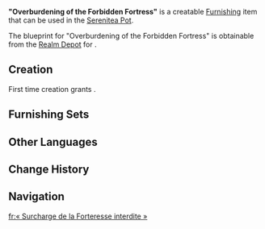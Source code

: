 {{Furnishing Infobox
|id             = 373433
|category       = Landscape
|subcategory    = Large Object
|quality        = 3
|adeptal_energy = 60
|load           = 35
|reduced_load   = 24
|description    = Inexpensive and durable crates made of Mallow Wood boards and metal. As with most things made in the Fortress of Meropide, they have a rugged exterior and are highly durable. Although these crates do not conform to the typical Fontainian aesthetic, their ability to accommodate the large volume and weight of clockwork meka has earned them favor with many clients.
|blueprint      = Realm Depot
}}
'''"Overburdening of the Forbidden Fortress"''' is a creatable [[Furnishing]] item that can be used in the [[Serenitea Pot]].

The blueprint for "Overburdening of the Forbidden Fortress" is obtainable from the [[Realm Depot]] for {{Item|Realm Currency|24|x=160}}.

==Creation==
First time creation grants {{Item|Trust|24|x=60}}.
{{Recipe
|type = Creation
|time = 14h
|Mallow Wood = 8
|Iron Chunk = 4
|sort = Mallow Wood;Iron Chunk
}}

==Furnishing Sets==
{{Craft Usage|type=Furnishing Set}}

==Other Languages==
{{Other Languages
|en       = "Overburdening of the Forbidden Fortress"
|zhs      = 「禁限之堡的重载」
|zhs_rm   = 
|zht      = 「禁限之堡的重載」
|zht_rm   = 
|zh_tl    = 
|ja       = 「禁戒の砦の大容量」
|ja_rm    = "Kinkai no Toride no Daiyouryou"{{Assumed}}
|ja_tl    = 
|ko       = 「제한된 요새의 무거운 짐」
|ko_rm    = 
|ko_tl    = 
|es       = Sobrecarga del fuerte recluido
|es_tl    = Reclusive Fortress Overload
|fr       = « Surcharge de la Forteresse interdite »
|fr_tl    = "Overburdening of the Forbidden Fortress"
|ru       = «Груз Запретной крепости»
|ru_tl    = 
|th       = "ภาระของป้อมปราการต้องห้าม"
|th_rm    = 
|th_tl    = 
|vi       = Tải Nặng Của Pháo Đài Ngăn Cấm
|vi_tl    = 
|de       = „Speicher in der verbotenen Festung“
|de_tl    = „Storage in the forbidden Fortress“
|id       = "Muatan Benteng Terlarang"
|id_tl    = "The Load of the Forbidden Fortress"
|pt       = "Peso da Fortaleza Proibida"
|pt_tl    = 
|tr       = "Yasak Kalenin Fazla Yükü"
|tr_tl    = 
|it       = Eccedenza del Forte proibito
|it_tl    = Surplus of the Forbidden Fort
}}

==Change History==
{{Change History|4.3}}

==Navigation==
{{Furnishing Navbox|exterior}}

[[fr:« Surcharge de la Forteresse interdite »]]